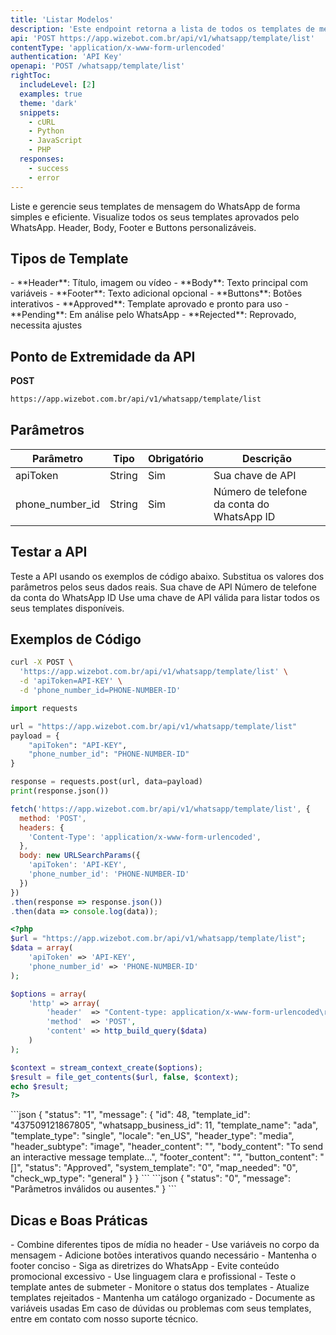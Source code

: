 ```yaml
---
title: 'Listar Modelos'
description: 'Este endpoint retorna a lista de todos os templates de mensagem disponíveis para sua conta.'
api: 'POST https://app.wizebot.com.br/api/v1/whatsapp/template/list'
contentType: 'application/x-www-form-urlencoded'
authentication: 'API Key'
openapi: 'POST /whatsapp/template/list'
rightToc:
  includeLevel: [2]
  examples: true
  theme: 'dark'
  snippets:
    - cURL
    - Python
    - JavaScript
    - PHP
  responses:
    - success
    - error
---
```


<Note>
  Liste e gerencie seus templates de mensagem do WhatsApp de forma simples e eficiente.
</Note>

<CardGroup cols={2}>
  <Card title="Templates Aprovados" icon="check-circle">
    Visualize todos os seus templates aprovados pelo WhatsApp.
  </Card>
  <Card title="Componentes Suportados" icon="puzzle">
    Header, Body, Footer e Buttons personalizáveis.
  </Card>
</CardGroup>

## Tipos de Template

<Tabs>
  <Tab title="Componentes">
    - **Header**: Título, imagem ou vídeo
    - **Body**: Texto principal com variáveis
    - **Footer**: Texto adicional opcional
    - **Buttons**: Botões interativos
  </Tab>
  <Tab title="Status">
    - **Approved**: Template aprovado e pronto para uso
    - **Pending**: Em análise pelo WhatsApp
    - **Rejected**: Reprovado, necessita ajustes
  </Tab>
</Tabs>

## Ponto de Extremidade da API

<Icon icon="circle-right" color="#F87171" size={20} /> **POST**

```bash
https://app.wizebot.com.br/api/v1/whatsapp/template/list
```

## Parâmetros

| Parâmetro | Tipo | Obrigatório | Descrição |
|-----------|------|-------------|-----------|
| apiToken | String | Sim | Sua chave de API |
| phone_number_id | String | Sim | Número de telefone da conta do WhatsApp ID |

## Testar a API

<Note>
  Teste a API usando os exemplos de código abaixo. Substitua os valores dos parâmetros pelos seus dados reais.
</Note>

<ParamField body="apiToken" type="string" required>
  Sua chave de API
</ParamField>

<ParamField body="phone_number_id" type="string" required>
  Número de telefone da conta do WhatsApp ID
</ParamField>

<Tip>
  Use uma chave de API válida para listar todos os seus templates disponíveis.
</Tip>

## Exemplos de Código

<RequestExample>

```bash cURL
curl -X POST \
  'https://app.wizebot.com.br/api/v1/whatsapp/template/list' \
  -d 'apiToken=API-KEY' \
  -d 'phone_number_id=PHONE-NUMBER-ID'
```

```python Python
import requests

url = "https://app.wizebot.com.br/api/v1/whatsapp/template/list"
payload = {
    "apiToken": "API-KEY",
    "phone_number_id": "PHONE-NUMBER-ID"
}

response = requests.post(url, data=payload)
print(response.json())
```

```javascript JavaScript
fetch('https://app.wizebot.com.br/api/v1/whatsapp/template/list', {
  method: 'POST',
  headers: {
    'Content-Type': 'application/x-www-form-urlencoded',
  },
  body: new URLSearchParams({
    'apiToken': 'API-KEY',
    'phone_number_id': 'PHONE-NUMBER-ID'
  })
})
.then(response => response.json())
.then(data => console.log(data));
```

```php PHP
<?php
$url = "https://app.wizebot.com.br/api/v1/whatsapp/template/list";
$data = array(
    'apiToken' => 'API-KEY',
    'phone_number_id' => 'PHONE-NUMBER-ID'
);

$options = array(
    'http' => array(
        'header'  => "Content-type: application/x-www-form-urlencoded\r\n",
        'method'  => 'POST',
        'content' => http_build_query($data)
    )
);

$context = stream_context_create($options);
$result = file_get_contents($url, false, $context);
echo $result;
?>
```

</RequestExample>

<ResponseField name="success" type="200 - OK">
  ```json
  {
    "status": "1",
    "message": {
      "id": 48,
      "template_id": "437509121867805",
      "whatsapp_business_id": 11,
      "template_name": "ada",
      "template_type": "single",
      "locale": "en_US",
      "header_type": "media",
      "header_subtype": "image",
      "header_content": "",
      "body_content": "To send an interactive message template...",
      "footer_content": "",
      "button_content": "[]",
      "status": "Approved",
      "system_template": "0",
      "map_needed": "0",
      "check_wp_type": "general"
    }
  }
  ```
</ResponseField>

<ResponseField name="error" type="400 - Bad Request">
  ```json
  {
    "status": "0",
    "message": "Parâmetros inválidos ou ausentes."
  }
  ```
</ResponseField>

## Dicas e Boas Práticas

<AccordionGroup>
  <Accordion title="Componentes do Template">
    - Combine diferentes tipos de mídia no header
    - Use variáveis no corpo da mensagem
    - Adicione botões interativos quando necessário
    - Mantenha o footer conciso
  </Accordion>
  
  <Accordion title="Processo de Aprovação">
    - Siga as diretrizes do WhatsApp
    - Evite conteúdo promocional excessivo
    - Use linguagem clara e profissional
    - Teste o template antes de submeter
  </Accordion>

  <Accordion title="Gerenciamento">
    - Monitore o status dos templates
    - Atualize templates rejeitados
    - Mantenha um catálogo organizado
    - Documente as variáveis usadas
  </Accordion>
</AccordionGroup>

<Note>
  Em caso de dúvidas ou problemas com seus templates, entre em contato com nosso suporte técnico.
</Note>
